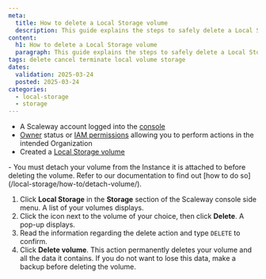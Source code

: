 ```yaml
---
meta:
  title: How to delete a Local Storage volume
  description: This guide explains the steps to safely delete a Local Storage volume from your Scaleway account.
content:
  h1: How to delete a Local Storage volume
  paragraph: This guide explains the steps to safely delete a Local Storage volume from your Scaleway account.
tags: delete cancel terminate local volume storage
dates:
  validation: 2025-03-24
  posted: 2025-03-24
categories:
  - local-storage
  - storage
---
```


<Macro id="requirements" />

- A Scaleway account logged into the [console](https://console.scaleway.com)
- [Owner](/iam/concepts/#owner) status or [IAM permissions](/iam/concepts/#permission) allowing you to perform actions in the intended Organization
- Created a [Local Storage volume](/local-storage/how-to/create-a-volume/)

<Message type="important">
  - You must detach your volume from the Instance it is attached to before deleting the volume. Refer to our documentation to find out [how to do so](/local-storage/how-to/detach-volume/).
</Message>

1. Click **Local Storage** in the **Storage** section of the Scaleway console side menu. A list of your volumes displays.
2. Click the <Icon name="more" /> icon next to the volume of your choice, then click **Delete**. A pop-up displays.
3. Read the information regarding the delete action and type `DELETE` to confirm.
4. Click **Delete volume**.
    <Message type="important">
      This action permanently deletes your volume and all the data it contains. If you do not want to lose this data, make a backup before deleting the volume.
    </Message>
